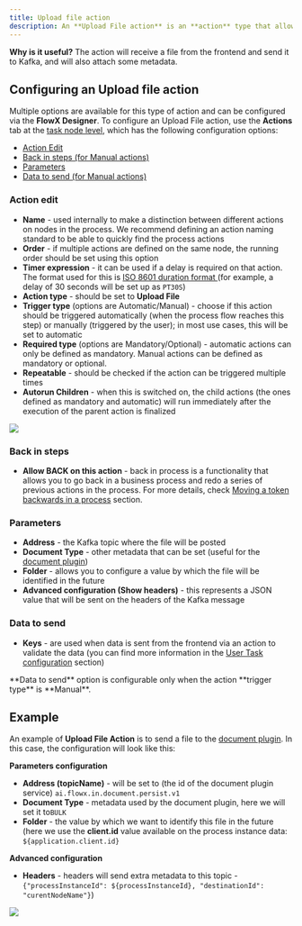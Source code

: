 ```yaml
---
title: Upload file action
description: An **Upload File action** is an **action** type that allows you to upload a file to a service available on <Tooltip tip ="In FLOWX.AI, Kafka handles all communication between the FLOWX Engine and external plugins and integrations. It is also used for notifying running process instances when certain events occur.">**Kafka**</Tooltip>.
---
```


**Why is it useful?** The action will receive a file from the frontend and send it to Kafka, and will also attach some metadata.

## Configuring an Upload file action

Multiple options are available for this type of action and can be configured via the **FlowX Designer**. To configure an Upload File action, use the **Actions** tab at the [task node level](../../flowx-designer/managing-a-process-flow/adding-an-action-to-a-node), which has the following configuration options:

* [Action Edit](#action-edit)
* [Back in steps (for Manual actions)](#back-in-steps)
* [Parameters](#parameters)
* [Data to send (for Manual actions)](#data-to-send)

### Action edit

* **Name** - used internally to make a distinction between different actions on nodes in the process. We recommend defining an action naming standard to be able to quickly find the process actions
* **Order** - if multiple actions are defined on the same node, the running order should be set using this option
* **Timer expression** - it can be used if a delay is required on that action. The format used for this is [ISO 8601 duration format ](https://www.w3.org/TR/NOTE-datetime)(for example, a delay of 30 seconds will be set up as `PT30S`)
* **Action type** - should be set to **Upload File**
* **Trigger type** (options are Automatic/Manual) - choose if this action should be triggered automatically (when the process flow reaches this step) or manually (triggered by the user); in most use cases, this will be set to automatic
* **Required type** (options are Mandatory/Optional) - automatic actions can only be defined as mandatory. Manual actions can be defined as mandatory or optional.
* **Repeatable** - should be checked if the action can be triggered multiple times
* **Autorun Children** - when this is switched on, the child actions (the ones defined as mandatory and automatic) will run immediately after the execution of the parent action is finalized

![](https://s3.eu-west-1.amazonaws.com/docx.flowx.ai/building-blocks/node/upload_file_action_edit.png)

### Back in steps

* **Allow BACK on this action** - back in process is a functionality that allows you to go back in a business process and redo a series of previous actions in the process. For more details, check [Moving a token backwards in a process](../../flowx-designer/managing-a-process-flow/moving-a-token-backwards-in-a-process) section.

### Parameters

* **Address** - the Kafka topic where the file will be posted
* **Document Type** - other metadata that can be set (useful for the [document plugin](../../platform-deep-dive/plugins/custom-plugins/documents-plugin/documents-plugin))
* **Folder** - allows you to configure a value by which the file will be identified in the future
* **Advanced configuration (Show headers)** - this represents a JSON value that will be sent on the headers of the Kafka message

### Data to send

* **Keys** - are used when data is sent from the frontend via an action to validate the data (you can find more information in the [User Task configuration](../node/user-task-node) section)

<Warning>
**Data to send** option is configurable only when the action **trigger type** is **Manual**.
</Warning>

## Example

An example of **Upload File Action** is to send a file to the [document plugin](../../platform-deep-dive/plugins/custom-plugins/documents-plugin/documents-plugin-overview). In this case, the configuration will look like this:

**Parameters configuration**

* **Address (topicName)** - will be set to (the id of the document plugin service) `ai.flowx.in.document.persist.v1`
* **Document Type** - metadata used by the document plugin, here we will set it to`BULK`
* **Folder** - the value by which we want to identify this file in the future (here we use the **client.id** value available on the process instance data: `${application.client.id}`

**Advanced configuration**

* **Headers** - headers will send extra metadata to this topic -`{"processInstanceId": ${processInstanceId}, "destinationId": "curentNodeName"}`)

![](https://s3.eu-west-1.amazonaws.com/docx.flowx.ai/building-blocks/node/upload_file_action_params.png)


